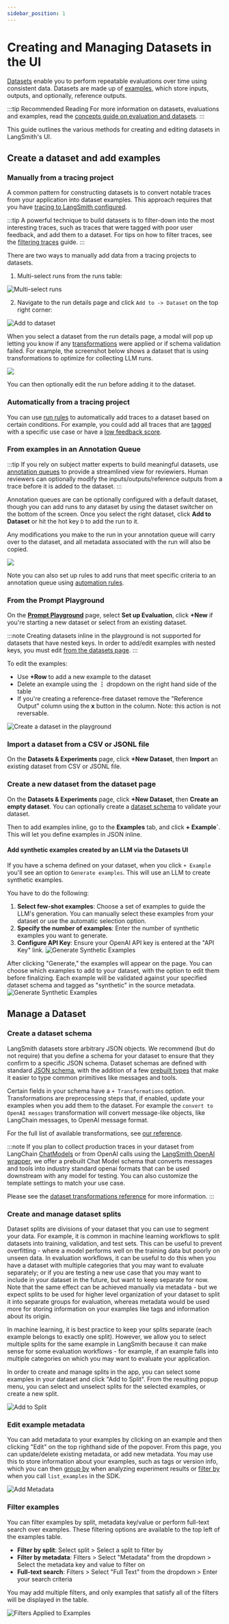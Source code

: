 ```yaml
---
sidebar_position: 1
---
```


# Creating and Managing Datasets in the UI

[Datasets](/evaluation/concepts#datasets) enable you to perform repeatable evaluations over time using consistent data. Datasets are made up of [examples](/evaluation/concepts#examples), which store inputs, outputs, and optionally, reference outputs.


:::tip Recommended Reading
For more information on datasets, evaluations and examples, read the [concepts guide on evaluation and datasets](../concepts#datasets-and-examples).
:::

This guide outlines the various methods for creating and editing datasets in LangSmith's UI. 

## Create a dataset and add examples 

### Manually from a tracing project 
A common pattern for constructing datasets is to convert notable traces from your application into dataset examples. This approach requires that you have [tracing to LangSmith configured](/observability/how_to_guides#tracing-configuration). 

:::tip
A powerful technique to build datasets is to filter-down into the most interesting traces, such as traces that were tagged with poor user feedback, and add them to a dataset.
For tips on how to filter traces, see the [filtering traces](../../../observability/how_to_guides/filter_traces_in_application) guide.
:::

There are two ways to manually add data from a tracing projects to datasets.

1) Multi-select runs from the runs table:

![Multi-select runs](./static/multiselect_add_to_dataset.png)

2) Navigate to the run details page and click `Add to -> Dataset` on the top right corner:

![Add to dataset](./static/add_to..dataset.png)

When you select a dataset from the run details page, a modal will pop up letting you know if any [transformations](/reference/evaluation/dataset_transformations) were applied or if schema validation failed. For example, the screenshot below shows a dataset that is using transformations to optimize for collecting LLM runs. 

![](./static/confirmation.png)

You can then optionally edit the run before adding it to the dataset.

### Automatically from a tracing project

You can use [run rules](../../../observability/how_to_guides/rules) to automatically add traces to a dataset based on certain conditions. For example, you could add all traces that are [tagged](/observability/concepts#tags) with a specific use case or have a [low feedback score](/observability/concepts#feedback). 

### From examples in an Annotation Queue

:::tip
If you rely on subject matter experts to build meaningful datasets, use [annotation queues](/evaluation/how_to_guides/annotation_queues) to provide a streamlined view for reviewiers. Human reviewers can optionally modify the inputs/outputs/reference outputs from a trace before it is added to the dataset. 
:::

Annotation queues are can be optionally configured with a default dataset, though you can add runs to any dataset by using the dataset switcher on the bottom of the screen. Once you select the right dataset, click **Add to Dataset** or hit the hot key `D` to add the run to it.

Any modifications you make to the run in your annotation queue will carry over to the dataset, and all metadata associated with the run will also be copied.

![](./static/add_to_dataset_from_aq.png)

Note you can also set up rules to add runs that meet specific criteria to an annotation queue using [automation rules](/observability/how_to_guides/rules). 

### From the Prompt Playground

On the [**Prompt Playground**](/prompt_engineering/concepts#prompt-playground) page, select **Set up Evaluation**, click **+New** if you're starting a new dataset or select from an existing dataset.

:::note
Creating datasets inline in the playground is not supported for datasets that have nested keys. In order to add/edit examples with nested keys, you must edit [from the datasets page](/evaluation/how_to_guides/manage_datasets_in_application#from-the-datasets-page). 
:::

To edit the examples:
- Use **+Row** to add a new example to the dataset 
- Delete an example using the **⋮** dropdown on the right hand side of the table
- If you're creating a reference-free dataset remove the "Reference Output" column using the **x** button in the column. Note: this action is not reversable.

![Create a dataset in the playground](./static/playground_dataset.png)

### Import a dataset from a CSV or JSONL file

On the **Datasets & Experiments** page, click **+New Dataset**, then **Import** an existing dataset from CSV or JSONL file. 

### Create a new dataset from the dataset page

On the **Datasets & Experiments** page, click **+New Dataset**, then **Create an empty dataset**.  You can optionally create a [dataset schema](/evaluation/how_to_guides/manage_datasets_in_application#create-a-dataset-schema) to validate your dataset. 

Then to add examples inline, go to the **Examples** tab, and click **+ Example`**. This will let you define examples in JSON inline.

#### Add synthetic examples created by an LLM via the Datasets UI

If you have a schema defined on your dataset, when you click `+ Example` you'll see an option to `Generate examples`. This will use an LLM to create synthetic examples.

You have to do the following:

1. **Select few-shot examples**: Choose a set of examples to guide the LLM's generation. You can manually select these examples from your dataset or use the automatic selection option.
2. **Specify the number of examples**: Enter the number of synthetic examples you want to generate.
3. **Configure API Key**: Ensure your OpenAI API key is entered at the "API Key" link.
   ![Generate Synthetic Examples](./static/generate_synthetic_examples_create.png)

After clicking "Generate," the examples will appear on the page. You can choose which examples to add to your dataset, with the option to edit them before finalizing.
Each example will be validated against your specified dataset schema and tagged as "synthetic" in the source metadata.
![Generate Synthetic Examples](./static/generate_synthetic_examples_pane.png)

## Manage a Dataset

### Create a dataset schema 

LangSmith datasets store arbitrary JSON objects. We recommend (but do not require) that you define a schema for your dataset to ensure that they confirm to a specific JSON schema. Dataset schemas are defined with standard [JSON schema](https://json-schema.org/), with the addition of a few [prebuilt types](/reference/data_formats/dataset_json_types)
that make it easier to type common primitives like messages and tools.

Certain fields in your schema have a `+ Transformations` option.
Transformations are preprocessing steps that, if enabled, update your examples when you add them to the dataset.
For example the `convert to OpenAI messages` transformation will convert message-like objects, like LangChain messages, to OpenAI message format.

For the full list of available transformations, see [our reference](/reference/evaluation/dataset_transformations).

:::note
If you plan to collect production traces in your dataset from LangChain
[ChatModels](https://python.langchain.com/docs/concepts/chat_models/)
or from OpenAI calls using the [LangSmith OpenAI wrapper](/observability/how_to_guides/annotate_code#wrap-the-openai-client), we offer a prebuilt Chat Model schema that converts messages and tools into industry standard openai formats that can be used downstream with any model for testing. You can also customize the template settings to match your use case.

Please see the [dataset transformations reference](/reference/evaluation/dataset_transformations) for more information.
:::

### Create and manage dataset splits

Dataset splits are divisions of your dataset that you can use to segment your data. For example, it is common
in machine learning workflows to split datasets into training, validation, and test sets. This can be useful
to prevent overfitting - where a model performs well on the training data but poorly on unseen data. In evaluation
workflows, it can be useful to do this when you have a dataset with multiple categories that you may want to evaluate
separately; or if you are testing a new use case that you may want to include in your dataset in the future, but want
to keep separate for now. Note that the same effect can be achieved manually via metadata - but we expect splits
to be used for higher level organization of your dataset to split it into separate groups for evaluation, whereas
metadata would be used more for storing information on your examples like tags and information about its origin.

In machine learning, it is best practice to keep your splits separate (each example belongs to exactly one split).
However, we allow you to select multiple splits for the same example in LangSmith because it can make sense for
some evaluation workflows - for example, if an example falls into multiple categories on which you may want to
evaluate your application.

In order to create and manage splits in the app, you can select some examples in your dataset and click "Add to Split". From the resulting popup menu,
you can select and unselect splits for the selected examples, or create a new split.

![Add to Split](./static/add_to_split2.png)

### Edit example metadata

You can add metadata to your examples by clicking on an example and then clicking "Edit" on the top righthand side of the popover.
From this page, you can update/delete existing metadata, or add new metadata. You may use this to store information about
your examples, such as tags or version info, which you can then [group by](./analyze_single_experiment#group-results-by-metadata) when analyzing experiment results or [filter by](./manage_datasets_programmatically#list-examples-by-metadata) when you call `list_examples` in the SDK.

![Add Metadata](./static/add_metadata.gif)

### Filter examples

You can filter examples by split, metadata key/value or perform full-text search over examples. These filtering options are available to the top left of the examples table. 
- **Filter by split**: Select split > Select a split to filter by
- **Filter by metadata**: Filters > Select "Metadata" from the dropdown > Select the metadata key and value to filter on
- **Full-text search**: Filters > Select "Full Text" from the dropdown > Enter your search criteria 

You may add multiple filters, and only examples that satisfy all of the filters will be displayed in the table.

![Filters Applied to Examples](./static/filters_applied.png)
